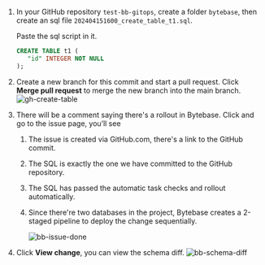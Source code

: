 1. In your GitHub repository `test-bb-gitops`, create a folder `bytebase`, then create an sql file `202404151600_create_table_t1.sql`.

   Paste the sql script in it.

   ```sql
   CREATE TABLE t1 (
      "id" INTEGER NOT NULL
   );
   ```

1. Create a new branch for this commit and start a pull request. Click **Merge pull request** to merge the new branch into the main branch.
   ![gh-create-table](/content/docs/tutorials/database-change-management-share/gh-create-table.webp)

1. There will be a comment saying there's a rollout in Bytebase. Click and go to the issue page, you’ll see

   1. The issue is created via GitHub.com, there's a link to the GitHub commit.
   1. The SQL is exactly the one we have committed to the GitHub repository.
   1. The SQL has passed the automatic task checks and rollout automatically.
   1. Since there're two databases in the project, Bytebase creates a 2-staged pipeline to deploy the change sequentially.

      ![bb-issue-done](/content/docs/tutorials/database-change-management-share/bb-issue-done###db###.webp)

1. Click **View change**, you can view the schema diff.
   ![bb-schema-diff](/content/docs/tutorials/database-change-management-share/bb-schema-diff###db###.webp)

